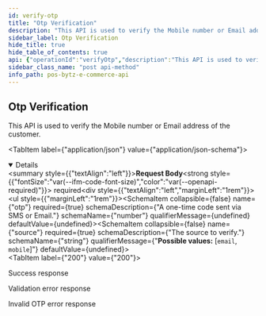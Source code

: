 ```yaml
---
id: verify-otp
title: "Otp Verification"
description: "This API is used to verify the Mobile number or Email address of the customer."
sidebar_label: Otp Verification
hide_title: true
hide_table_of_contents: true
api: {"operationId":"verifyOtp","description":"This API is used to verify the Mobile number or Email address of the customer.","parameters":[],"requestBody":{"required":true,"content":{"application/json":{"schema":{"type":"object","properties":{"otp":{"type":"number","description":"A one-time code sent via SMS or Email."},"source":{"type":"string","description":"The source to verify.","enum":["email","mobile"]}},"required":["otp","source"]}}}},"responses":{"200":{"description":"Success response","content":{"application/json":{"example":{"statusCode":200,"data":{"accessToken":"eyJhbGciOiJIUzI1NiIsInR5cCI6IkpXVCJ9.eyJ1c2VySWQiOiI2MzJjMzQ3NTIyNjlmMTJjNTc5NTIyNzMiLCJpYXQiOjE2NjM4NDMyODAsImV4cCI6MTY2Mzg0Njg4MH0.zo2mIgKO_uHYiENpSPhOfMJf_zZFQb66BhB4sjU0Lec","tokenType":"Bearer","expiresIn":3600}}}}},"400":{"description":"Validation error response","content":{"application/json":{"example":{"statusCode":400,"errors":{"otp":["otp must be a number conforming to the specified constraints"],"source":["source must be a valid enum value","source must be a string"]},"message":"Bad Request"}}}},"401":{"description":"Invalid OTP error response","content":{"application/json":{"example":{"statusCode":401,"message":"OTP invalid or expired","error":"Unauthorized"}}}}},"tags":["Auth"],"security":[{"oauth2":["users:read","users:write"]}],"method":"post","path":"/v1/auth/otp/verify","servers":[],"securitySchemes":{"oauth2":{"type":"oauth2","flows":{"clientCredentials":{"tokenUrl":"https://gateway-api.smartbytz.com/ecommerce/oauth2/token","scopes":["store:read","categories:read","items:read","users:read","users:write","carts:read","carts:write","orders:read","orders:write","search:read"]}}}},"jsonRequestBodyExample":{"otp":0,"source":"email"},"info":{"title":"PosBytz E-Commerce API","description":"Whether you&apos;re building a custom-branded storefront or looking for ways to extend Posbytz, the following guide will help you achieve your goals.","version":"1.0","contact":{}},"postman":{"name":"Otp Verification","description":{"content":"This API is used to verify the Mobile number or Email address of the customer.","type":"text/plain"},"url":{"path":["v1","auth","otp","verify"],"host":["{{baseUrl}}"],"query":[],"variable":[]},"header":[{"key":"Content-Type","value":"application/json"},{"key":"Accept","value":"application/json"}],"method":"POST","body":{"mode":"raw","raw":"\"\"","options":{"raw":{"language":"json"}}},"auth":{"type":"oauth2","oauth2":[]}}}
sidebar_class_name: "post api-method"
info_path: pos-bytz-e-commerce-api
---
```



## Otp Verification



This API is used to verify the Mobile number or Email address of the customer.

<MimeTabs><TabItem label={"application/json"} value={"application/json-schema"}><details style={{}} data-collapsed={false} open={true}><summary style={{"textAlign":"left"}}><strong>Request Body</strong><strong style={{"fontSize":"var(--ifm-code-font-size)","color":"var(--openapi-required)"}}> required</strong></summary><div style={{"textAlign":"left","marginLeft":"1rem"}}></div><ul style={{"marginLeft":"1rem"}}><SchemaItem collapsible={false} name={"otp"} required={true} schemaDescription={"A one-time code sent via SMS or Email."} schemaName={"number"} qualifierMessage={undefined} defaultValue={undefined}></SchemaItem><SchemaItem collapsible={false} name={"source"} required={true} schemaDescription={"The source to verify."} schemaName={"string"} qualifierMessage={"**Possible values:** [`email`, `mobile`]"} defaultValue={undefined}></SchemaItem></ul></details></TabItem></MimeTabs><div><ApiTabs><TabItem label={"200"} value={"200"}><div>

Success response

</div><div><MimeTabs groupId={"mime-type"}><TabItem label={"application/json"} value={"application/json"}><SchemaTabs groupId={"schema-tabs"}><TabItem label={"Example"} value={"Example"}><ResponseSamples responseExample={"{\n  \"statusCode\": 200,\n  \"data\": {\n    \"accessToken\": \"eyJhbGciOiJIUzI1NiIsInR5cCI6IkpXVCJ9.eyJ1c2VySWQiOiI2MzJjMzQ3NTIyNjlmMTJjNTc5NTIyNzMiLCJpYXQiOjE2NjM4NDMyODAsImV4cCI6MTY2Mzg0Njg4MH0.zo2mIgKO_uHYiENpSPhOfMJf_zZFQb66BhB4sjU0Lec\",\n    \"tokenType\": \"Bearer\",\n    \"expiresIn\": 3600\n  }\n}"} language={"json"}></ResponseSamples></TabItem></SchemaTabs></TabItem></MimeTabs></div></TabItem><TabItem label={"400"} value={"400"}><div>

Validation error response

</div><div><MimeTabs groupId={"mime-type"}><TabItem label={"application/json"} value={"application/json"}><SchemaTabs groupId={"schema-tabs"}><TabItem label={"Example"} value={"Example"}><ResponseSamples responseExample={"{\n  \"statusCode\": 400,\n  \"errors\": {\n    \"otp\": [\n      \"otp must be a number conforming to the specified constraints\"\n    ],\n    \"source\": [\n      \"source must be a valid enum value\",\n      \"source must be a string\"\n    ]\n  },\n  \"message\": \"Bad Request\"\n}"} language={"json"}></ResponseSamples></TabItem></SchemaTabs></TabItem></MimeTabs></div></TabItem><TabItem label={"401"} value={"401"}><div>

Invalid OTP error response

</div><div><MimeTabs groupId={"mime-type"}><TabItem label={"application/json"} value={"application/json"}><SchemaTabs groupId={"schema-tabs"}><TabItem label={"Example"} value={"Example"}><ResponseSamples responseExample={"{\n  \"statusCode\": 401,\n  \"message\": \"OTP invalid or expired\",\n  \"error\": \"Unauthorized\"\n}"} language={"json"}></ResponseSamples></TabItem></SchemaTabs></TabItem></MimeTabs></div></TabItem></ApiTabs></div>
      